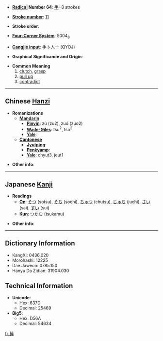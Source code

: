 * '''[[Wiktionary:Chinese radical index| Radical]] Number 64''': [[Wiktionary:Chinese radical index 手|手]]+8 strokes

* '''[[Wiktionary:Chinese total strokes index|Stroke number]]''': [[Wiktionary:Chinese total strokes index 11|11]]

* '''Stroke order''': 

* '''[[Wiktionary:Chinese four corner index|Four-Corner System]]''': 5004<sub>8</sub>

* '''[[Wiktionary:Chinese Cangjie index|Cangjie input]]''': 手卜人十 (QYOJ)

* '''Graphical Significance and Origin''': 

* '''Common Meaning'''
*# [[clutch]], [[grasp]]
*# [[pull up]]
*# [[contradict]]


----

== Chinese [[Hanzi]] ==

* '''Romanizations'''
** '''[[Mandarin]]'''
*** '''[[Pinyin]]''': zú (zu2), zuó (zuo2)
*** '''[[Wade-Giles]]''': tsu<sup>2</sup>, tso<sup>2</sup>
*** '''[[Yale]]''': 
** '''[[Cantonese]]'''
*** '''[[Jyutping]]''':
*** '''[[Penkyamp]]''': 
*** '''[[Yale]]''': chyut3, jeut1

* '''Other info''': 

----

== Japanese [[Kanji]] ==

* '''Readings'''
** '''[[On]]''': [[そつ]] (sotsu), [[そち]] (sochi), [[ちゅつ]] (chutsu), [[じゅち]] (juchi), [[さい]] (sai), [[すい]] (sui)
** '''[[Kun]]''': [[つかむ]] (tsukamu)

* '''Other info''':  

----

== Dictionary Information ==

* KangXi: 0436.020
* Morohashi: 12225
* Dae Jaweon: 0785.150
* Hanyu Da Zidian: 31904.030

== Technical Information ==

* '''Unicode''':
** Hex: 637D
** Decimal: 25469
* '''Big5''':
** Hex: D56A
** Decimal: 54634

[[fr:捽]]